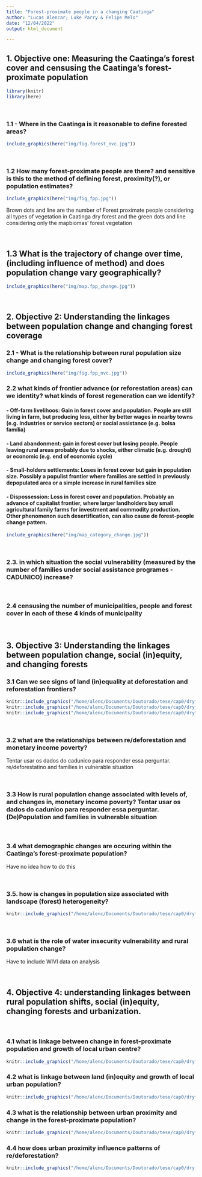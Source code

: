 ```yaml
---
title: "Forest-proximate people in a changing Caatinga"
author: "Lucas Alencar; Luke Parry & Felipe Melo"
date: "12/04/2022"
output: html_document

---
```


<!-- 1. Reasoning -->

<!-- People living within or nearby forest are among the poorest in the world, not only in monetary income, but at multiple levels of their lives (e.g. health assistance - CIT, o que mais???). This population is mostly invisible to authorities (???) and policies (CIT), partially due to the remoteness of they housing and also to the lack of political power. Forest-proximate people are often targets of land-grabbing, for example, and lose their land through many other mechanisms, such as disposession by large landowners and land investors, or abandonment during climatic shocks (e.g. droughts or floods) or even in search of better lives elsewhere. Quantifying the number of people  proximate to forests is a first and necessary step to design policies aiming sustainable development of those communities. an attempt to quantify the number of forest-proximate people was made by Newton et al, but they explicitly (???) set aside dryland forest areas due to ... Here we build a case-study to explore the challenges in quantifyig FPP in a dryland forest, but also to evaluate the population-forest dynamics in relation to change in land equity. -->

## 1. Objective one: Measuring the Caatinga’s forest cover and censusing the Caatinga’s forest-proximate population
```r
library(knitr)
library(here)
```

<br/>

### 1.1 - Where in the Caatinga is it reasonable to define forested areas?
```r
include_graphics(here("img/fig.forest_nvc.jpg"))

```

<br/>

### 1.2 How many forest-proximate people are there? and sensitive is this to the method of defining forest, proximity(?), or population estimates?

```r
include_graphics(here("img/fig_fpp.jpg"))

```
Brown dots and line are the number of Forest proximate people considering all types of vegetation in Caatinga dry forest and the green dots and line considering only the mapbiomas' forest vegetation

<br/>

## 1.3 What is the trajectory of change over time, (including influence of method) and does population change vary geographically?
```r
include_graphics(here("img/map.fpp_change.jpg"))
```
<br/>

## 2. Objective 2: Understanding the linkages between population change and changing forest coverage

### 2.1 - What is the relationship between rural population size change and changing forest cover?
```r
include_graphics(here("img/fig.fpp_nvc.jpg"))
```

### 2.2 what kinds of frontier advance (or reforestation areas) can we identity? what kinds of forest regeneration can we identify?

####  - Off-farm livelihoos: Gain in forest cover and population. People are still living in farm, but producing less, either by better wages in nearby towns (e.g. industries or service sectors) or social assistance (e.g. bolsa família)

####  - Land abandonment: gain in forest cover but losing people. People leaving rural areas probably due to shocks, either climatic (e.g. drought) or economic (e.g. end of economic cycle)

####  - Small-holders settlements: Loses in forest cover but gain in population size. Possibly a populist frontier where families are settled in previously depopulated area or a simple increase in rural families size

####  - Dispossession: Loss in forest cover and population. Probably an advance of capitalist frontier, where larger landholders buy small agricultural family farms for investment and commodity production. Other phenomenon such desertification, can also cause de forest-people change pattern.

```r
include_graphics(here("img/map_category_change.jpg"))
```

<br/>

### 2.3. in which situation the social vulnerability (measured by the number of families under social assistance programes - CADUNICO) increase?

<br/>

### 2.4 censusing the number of municipalities, people and forest cover in each of these 4 kinds of municipality

<br/>

## 3. Objective 3: Understanding the linkages between population change, social (in)equity, and changing forests

### 3.1 Can we see signs of land (in)equality at deforestation and reforestation frontiers?
```r
knitr::include_graphics("/home/alenc/Documents/Doutorado/tese/cap0/dryfor-HWB/img/agrifam_nvc.jpg")
knitr::include_graphics("/home/alenc/Documents/Doutorado/tese/cap0/dryfor-HWB/img/agrifam_cat-change.jpg")
knitr::include_graphics("/home/alenc/Documents/Doutorado/tese/cap0/dryfor-HWB/img/map_agrifam_change.jpg")
```

<br/>

### 3.2 what are the relationships between re/deforestation and monetary income poverty?
  Tentar usar os dados do cadunico para responder essa perguntar. re/deforestatino and families in vulnerable situation

<br/>

### 3.3 How is rural population change associated with levels of, and changes in, monetary income poverty? Tentar usar os dados do cadunico para responder essa perguntar. (De)Population and families in vulnerable situation

<br/>

### 3.4 what demographic changes are occuring within the Caatinga’s forest-proximate population?
  Have no idea how to do this

<br/>

### 3.5. how is changes in population size associated with landscape (forest) heterogeneity?
```r
knitr::include_graphics("/home/alenc/Documents/Doutorado/tese/cap0/dryfor-HWB/img/shdi_pop_all.jpg")
```

<br/>

### 3.6 what is the role of water insecurity vulnerability and rural population change?
  Have to include WIVI data on analysis

<br/>

## 4. Objective 4: understanding linkages between rural population shifts, social (in)equity, changing forests and urbanization.

<br/>

### 4.1 what is linkage between change in forest-proximate population and growth of local urban centre?
```r
knitr::include_graphics("/home/alenc/Documents/Doutorado/tese/cap0/dryfor-HWB/img/pop_rural_urb.jpg")
```

### 4.2 what is linkage between land (in)equity and growth of local urban population?
```r
knitr::include_graphics("/home/alenc/Documents/Doutorado/tese/cap0/dryfor-HWB/img/agrifam_popUrb.jpg")
```

### 4.3 what is the relationship between urban proximity and change in the forest-proximate population?
```r
knitr::include_graphics("/home/alenc/Documents/Doutorado/tese/cap0/dryfor-HWB/img/popRural_dist.jpg")
```

### 4.4 how does urban proximity influence patterns of re/deforestation?
```r
knitr::include_graphics("/home/alenc/Documents/Doutorado/tese/cap0/dryfor-HWB/img/nvc_change_dist.jpg")
```

